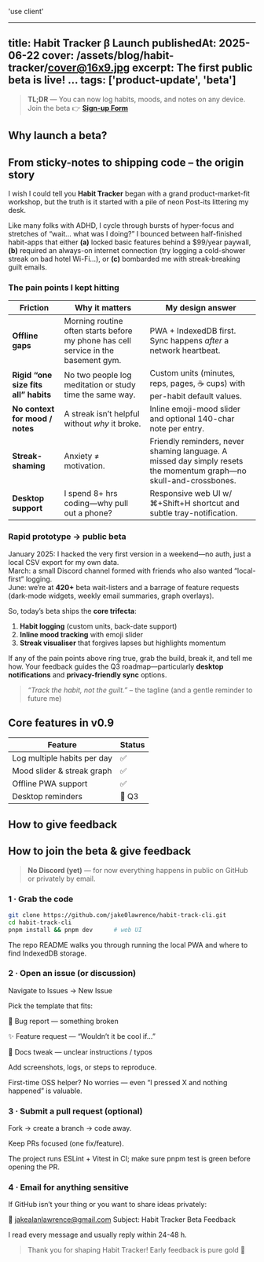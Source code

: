 'use client'

---
title: Habit Tracker β Launch
publishedAt: 2025-06-22
cover: /assets/blog/habit-tracker/cover@16x9.jpg
excerpt: The first public beta is live! …
tags: ['product-update', 'beta']
---

> **TL;DR** — You can now log habits, moods, and notes on any device.  
> Join the beta 👉 **[Sign-up Form](https://jakelawrence.io/habit-beta)**

## Why launch a beta?

## From sticky-notes to shipping code – the origin story

I wish I could tell you **Habit Tracker** began with a grand product-market-fit workshop, but the truth is it started with a pile of neon Post-its littering my desk.  

Like many folks with ADHD, I cycle through bursts of hyper-focus and stretches of “wait… what was I doing?” I bounced between half-finished habit-apps that either **(a)** locked basic features behind a $99/year paywall, **(b)** required an always-on internet connection (try logging a cold-shower streak on bad hotel Wi-Fi…), or **(c)** bombarded me with streak-breaking guilt emails.

### The pain points I kept hitting

| Friction | Why it matters | My design answer |
|----------|----------------|------------------|
| **Offline gaps** | Morning routine often starts before my phone has cell service in the basement gym. | PWA + IndexedDB first. Sync happens _after_ a network heartbeat. |
| **Rigid “one size fits all” habits** | No two people log meditation or study time the same way. | Custom units (minutes, reps, pages, ☕ cups) with per-habit default values. |
| **No context for mood / notes** | A streak isn’t helpful without *why* it broke. | Inline emoji-mood slider and optional 140-char note per entry. |
| **Streak-shaming** | Anxiety ≠ motivation. | Friendly reminders, never shaming language. A missed day simply resets the momentum graph—no skull-and-crossbones. |
| **Desktop support** | I spend 8+ hrs coding—why pull out a phone? | Responsive web UI w/ ⌘+Shift+H shortcut and subtle tray-notification. |

### Rapid prototype → public beta

January 2025: I hacked the very first version in a weekend—no auth, just a local CSV export for my own data.  
March: a small Discord channel formed with friends who also wanted “local-first” logging.  
June: we’re at **420+** beta wait-listers and a barrage of feature requests (dark-mode widgets, weekly email summaries, graph overlays).

So, today’s beta ships the **core trifecta**:

1. **Habit logging** (custom units, back-date support)  
2. **Inline mood tracking** with emoji slider  
3. **Streak visualiser** that forgives lapses but highlights momentum

If any of the pain points above ring true, grab the build, break it, and tell me how. Your feedback guides the Q3 roadmap—particularly **desktop notifications** and **privacy-friendly sync** options.

> _“Track the habit, not the guilt.”_ – the tagline (and a gentle reminder to future me)

## Core features in v0.9

| Feature | Status |
|---------|--------|
| Log multiple habits per day | ✅ |
| Mood slider & streak graph   | ✅ |
| Offline PWA support          | ✅ |
| Desktop reminders            | 🚧 Q3 |

## How to give feedback

## How to join the beta & give feedback

> **No Discord (yet)** — for now everything happens in public on GitHub or privately by email.

### 1&nbsp;·&nbsp;Grab the code

```bash
git clone https://github.com/jake0lawrence/habit-track-cli.git
cd habit-track-cli
pnpm install && pnpm dev      # web UI
```
The repo README walks you through running the local PWA and where to find IndexedDB storage.

### 2 · Open an issue (or discussion)
Navigate to Issues → New Issue

Pick the template that fits:

🐛 Bug report — something broken

✨ Feature request — “Wouldn’t it be cool if…”

📝 Docs tweak — unclear instructions / typos

Add screenshots, logs, or steps to reproduce.

First-time OSS helper? No worries — even “I pressed X and nothing happened” is valuable.

### 3 · Submit a pull request (optional)
Fork → create a branch → code away.

Keep PRs focused (one fix/feature).

The project runs ESLint + Vitest in CI; make sure pnpm test is green before opening the PR.

### 4 · Email for anything sensitive
If GitHub isn’t your thing or you want to share ideas privately:

📧 jakealanlawrence@gmail.com
Subject: Habit Tracker Beta Feedback

I read every message and usually reply within 24-48 h.

> Thank you for shaping Habit Tracker! Early feedback is pure gold 💛

